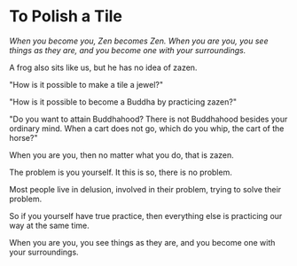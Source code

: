 # To Polish a Tile

_When you become you, Zen becomes Zen. When you are you, you see things as they are, and you become one with your surroundings._

A frog also sits like us, but he has no idea of zazen.

"How is it possible to make a tile a jewel?"

"How is it possible to become a Buddha by practicing zazen?"

"Do you want to attain Buddhahood? There is not Buddhahood besides your ordinary mind. When a cart does not go, which do you whip, the cart of the horse?"

When you are you, then no matter what you do, that is zazen.

The problem is you yourself. It this is so, there is no problem.

Most people live in delusion, involved in their problem, trying to solve their problem.

So if you yourself have true practice, then everything else is practicing our way at the same time.

When you are you, you see things as they are, and you become one with your surroundings.
